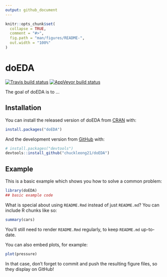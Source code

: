 ```yaml
---
output: github_document
---
```


<!-- README.md is generated from README.Rmd. Please edit that file -->

```r
knitr::opts_chunk$set(
  collapse = TRUE,
  comment = "#>",
  fig.path = "man/figures/README-",
  out.width = "100%"
)
```
# doEDA

<!-- badges: start -->
[![Travis build status](https://travis-ci.org/chuckleong21/doEDA.svg?branch=master)](https://travis-ci.org/chuckleong21/doEDA)
[![AppVeyor build status](https://ci.appveyor.com/api/projects/status/github/chuckleong21/doEDA?branch=master&svg=true)](https://ci.appveyor.com/project/chuckleong21/doEDA)
<!-- badges: end -->

The goal of doEDA is to ...

## Installation

You can install the released version of doEDA from [CRAN](https://CRAN.R-project.org) with:

``` r
install.packages("doEDA")
```

And the development version from [GitHub](https://github.com/) with:

``` r
# install.packages("devtools")
devtools::install_github("chuckleong21/doEDA")
```
## Example

This is a basic example which shows you how to solve a common problem:

```r
library(doEDA)
## basic example code
```

What is special about using `README.Rmd` instead of just `README.md`? You can include R chunks like so:

```r
summary(cars)
```

You'll still need to render `README.Rmd` regularly, to keep `README.md` up-to-date.

You can also embed plots, for example:

```r
plot(pressure)
```

In that case, don't forget to commit and push the resulting figure files, so they display on GitHub!

